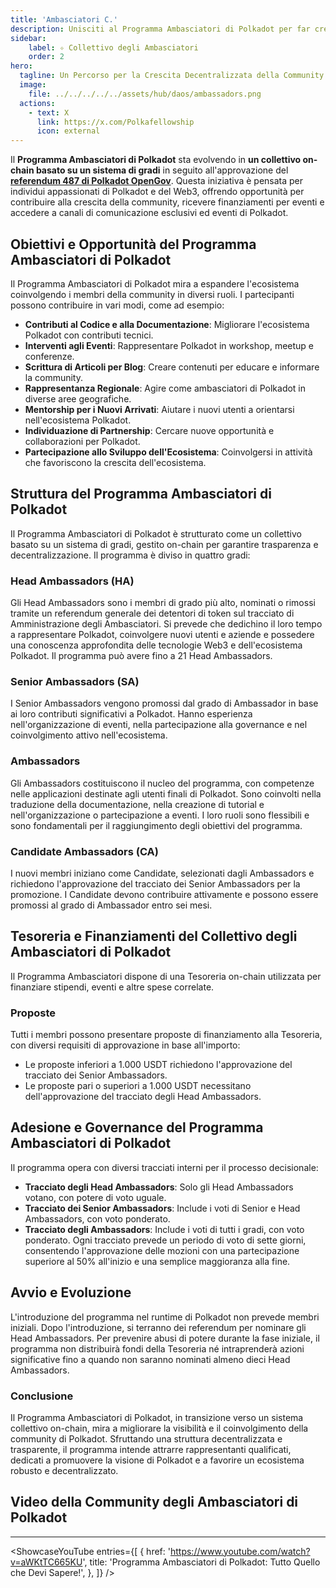 ```yaml
---
title: 'Ambasciatori C.'
description: Unisciti al Programma Ambasciatori di Polkadot per far crescere l'ecosistema promuovendo Polkadot, organizzando eventi e coinvolgendoti nella community Web3.
sidebar:
    label: ✧ Collettivo degli Ambasciatori
    order: 2
hero:
  tagline: Un Percorso per la Crescita Decentralizzata della Community di Polkadot.
  image: 
    file: ../../../../../assets/hub/daos/ambassadors.png
  actions:
    - text: X
      link: https://x.com/Polkafellowship
      icon: external
---
```



Il **Programma Ambasciatori di Polkadot** sta evolvendo in **un collettivo on-chain basato su un sistema di gradi** in seguito all'approvazione del [**referendum 487 di Polkadot OpenGov**](https://polkadot.polkassembly.io/referenda/487). Questa iniziativa è pensata per individui appassionati di Polkadot e del Web3, offrendo opportunità per contribuire alla crescita della community, ricevere finanziamenti per eventi e accedere a canali di comunicazione esclusivi ed eventi di Polkadot.

## Obiettivi e Opportunità del Programma Ambasciatori di Polkadot
Il Programma Ambasciatori di Polkadot mira a espandere l'ecosistema coinvolgendo i membri della community in diversi ruoli. I partecipanti possono contribuire in vari modi, come ad esempio:

- **Contributi al Codice e alla Documentazione**: Migliorare l'ecosistema Polkadot con contributi tecnici.
- **Interventi agli Eventi**: Rappresentare Polkadot in workshop, meetup e conferenze.
- **Scrittura di Articoli per Blog**: Creare contenuti per educare e informare la community.
- **Rappresentanza Regionale**: Agire come ambasciatori di Polkadot in diverse aree geografiche.
- **Mentorship per i Nuovi Arrivati**: Aiutare i nuovi utenti a orientarsi nell'ecosistema Polkadot.
- **Individuazione di Partnership**: Cercare nuove opportunità e collaborazioni per Polkadot.
- **Partecipazione allo Sviluppo dell'Ecosistema**: Coinvolgersi in attività che favoriscono la crescita dell'ecosistema.

## Struttura del Programma Ambasciatori di Polkadot
Il Programma Ambasciatori di Polkadot è strutturato come un collettivo basato su un sistema di gradi, gestito on-chain per garantire trasparenza e decentralizzazione. Il programma è diviso in quattro gradi:

### Head Ambassadors (HA)
Gli Head Ambassadors sono i membri di grado più alto, nominati o rimossi tramite un referendum generale dei detentori di token sul tracciato di Amministrazione degli Ambasciatori. Si prevede che dedichino il loro tempo a rappresentare Polkadot, coinvolgere nuovi utenti e aziende e possedere una conoscenza approfondita delle tecnologie Web3 e dell'ecosistema Polkadot. Il programma può avere fino a 21 Head Ambassadors.

### Senior Ambassadors (SA)
I Senior Ambassadors vengono promossi dal grado di Ambassador in base ai loro contributi significativi a Polkadot. Hanno esperienza nell'organizzazione di eventi, nella partecipazione alla governance e nel coinvolgimento attivo nell'ecosistema.

### Ambassadors
Gli Ambassadors costituiscono il nucleo del programma, con competenze nelle applicazioni destinate agli utenti finali di Polkadot. Sono coinvolti nella traduzione della documentazione, nella creazione di tutorial e nell'organizzazione o partecipazione a eventi. I loro ruoli sono flessibili e sono fondamentali per il raggiungimento degli obiettivi del programma.

### Candidate Ambassadors (CA)
I nuovi membri iniziano come Candidate, selezionati dagli Ambassadors e richiedono l'approvazione del tracciato dei Senior Ambassadors per la promozione. I Candidate devono contribuire attivamente e possono essere promossi al grado di Ambassador entro sei mesi.

## Tesoreria e Finanziamenti del Collettivo degli Ambasciatori di Polkadot
Il Programma Ambasciatori dispone di una Tesoreria on-chain utilizzata per finanziare stipendi, eventi e altre spese correlate.

### Proposte
Tutti i membri possono presentare proposte di finanziamento alla Tesoreria, con diversi requisiti di approvazione in base all'importo:
- Le proposte inferiori a 1.000 USDT richiedono l'approvazione del tracciato dei Senior Ambassadors.
- Le proposte pari o superiori a 1.000 USDT necessitano dell'approvazione del tracciato degli Head Ambassadors.

## Adesione e Governance del Programma Ambasciatori di Polkadot
Il programma opera con diversi tracciati interni per il processo decisionale:
- **Tracciato degli Head Ambassadors**: Solo gli Head Ambassadors votano, con potere di voto uguale.
- **Tracciato dei Senior Ambassadors**: Include i voti di Senior e Head Ambassadors, con voto ponderato.
- **Tracciato degli Ambassadors**: Include i voti di tutti i gradi, con voto ponderato.
Ogni tracciato prevede un periodo di voto di sette giorni, consentendo l'approvazione delle mozioni con una partecipazione superiore al 50% all'inizio e una semplice maggioranza alla fine.

## Avvio e Evoluzione
L'introduzione del programma nel runtime di Polkadot non prevede membri iniziali. Dopo l'introduzione, si terranno dei referendum per nominare gli Head Ambassadors. Per prevenire abusi di potere durante la fase iniziale, il programma non distribuirà fondi della Tesoreria né intraprenderà azioni significative fino a quando non saranno nominati almeno dieci Head Ambassadors.

### Conclusione
Il Programma Ambasciatori di Polkadot, in transizione verso un sistema collettivo on-chain, mira a migliorare la visibilità e il coinvolgimento della community di Polkadot. Sfruttando una struttura decentralizzata e trasparente, il programma intende attrarre rappresentanti qualificati, dedicati a promuovere la visione di Polkadot e a favorire un ecosistema robusto e decentralizzato.

## Video della Community degli Ambasciatori di Polkadot
------------
<ShowcaseYouTube
  entries={[
    {
      href: 'https://www.youtube.com/watch?v=aWKtTC665KU',
      title: 'Programma Ambasciatori di Polkadot: Tutto Quello che Devi Sapere!',
          },
  ]} />
